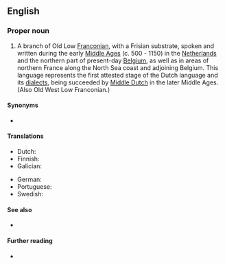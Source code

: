 ==English==
{{wikipedia}}

===Proper noun===
{{en-proper noun|head=[[old|Old]] [[Dutch]]}}

# A branch of Old Low [[Franconian]], with a Frisian substrate, spoken and written during the early [[Middle Ages]] (c. 500 - 1150) in the [[Netherlands]] and the northern part of present-day [[Belgium]], as well as in areas of northern France along the North Sea coast and adjoining Belgium. This language represents the first attested stage of the Dutch language and its [[dialect]]s, being succeeded by [[Middle Dutch]] in the later Middle Ages. (Also Old West Low Franconian.)

====Synonyms====
* {{l|en|Old West Low Franconian}}

====Translations====
{{trans-top|language}}
* Dutch: {{t+|nl|Oudnederlands}}
* Finnish: {{t+|fi|muinaishollanti}}
* Galician: {{t+|gl|neerlandés antigo|m}}
{{trans-mid}}
* German: {{t|de|Altniederländisch|n}}
* Portuguese: {{t|pt|holandês antigo|m}}
* Swedish: {{t+|sv|fornnederländska|c}}
{{trans-bottom}}

====See also====
* {{langcat|odt}}

====Further reading====
* {{ISO 639|3code=odt}}
